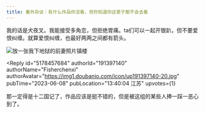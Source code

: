 ```yaml
---
title: 番外杂谈｜有什么作品你没看，但你知道你这辈子都不会去看
---
```



<Forum groupName="动画番剧" groupUrl="https://www.douban.com/group/596353/" archivedAt="2025-05-16T14:29:16.837Z">
  <Post
    id="289831812"
    title="番外杂谈｜有什么作品你没看，但你知道你这辈子都不会去看"
    url="https://www.douban.com/group/topic/289831812/?_spm_id=MTgwNzQzMzkx"
    pubTime="2023-06-23"
    highlightUserId="191397140"
  >
我的话是犬夜叉。我能接受多角恋，但拒绝胃痛。ta们可以一起开银趴，但不要爱恨纠缠。就算爱恨纠缠，也最好两两之间都有箭头。

![放一张我下地狱的前妻照片镇楼](https://img9.doubanio.com/view/group_topic/l/public/p612105385.webp)

<Reply
  id="5178457684"
  authorId="191397140"
  authorName="Fisherchenxi"
  authorAvatar="https://img1.doubanio.com/icon/up191397140-20.jpg"
  pubTime="2023-06-08"
  pubLocation="13:40:04 江苏"
  upvotes={1}
>
那一定得是十二国记了，作品应该是挺不错的，但是被这组的某些人捧一踩一恶心到了。
</Reply>
  </Post>
</Forum>
